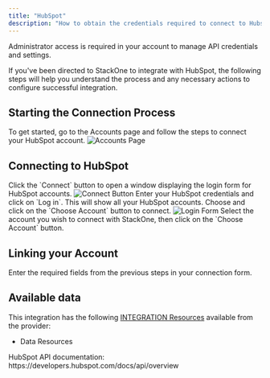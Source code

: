 ```yaml
---
title: "HubSpot"
description: "How to obtain the credentials required to connect to Hubspot."
---
```



<Note>
  Administrator access is required in your account to manage API credentials and settings.
</Note>

If you've been directed to StackOne to integrate with HubSpot, the following steps will help you understand the process and any necessary actions to configure successful integration.

## Starting the Connection Process

<Steps>
  <Step title="Go to Accounts Page">
    To get started, go to the Accounts page and follow the steps to connect your HubSpot account.
    <Frame>
      <img className='rounded-md' style={{ margin: '0 auto', border: '1px solid #efefef' }} alt="Accounts Page" src="/images/hubspot/image.png" />
    </Frame>
  </Step>
</Steps>

## Connecting to HubSpot

<Steps>
  <Step title="Click Connect">
    Click the `Connect` button to open a window displaying the login form for HubSpot accounts.
    <Frame>
      <img className='rounded-md' style={{ margin: '0 auto', border: '1px solid #efefef' }} alt="Connect Button" src="/images/hubspot/image2.png" />
    </Frame>
  </Step>

  <Step title="Enter Credentials">
    Enter your HubSpot credentials and click on `Log in`. This will show all your HubSpot accounts. Choose and click on the `Choose Account` button to connect.
    <Frame>
      <img className='rounded-md' style={{ margin: '0 auto', border: '1px solid #efefef' }} alt="Login Form" src="/images/hubspot/image3.png" />
    </Frame>
  </Step>

  <Step title="Select Account">
    Select the account you wish to connect with StackOne, then click on the `Choose Account` button.
  </Step>
</Steps>


## Linking your Account

Enter the required fields from the previous steps in your connection form.

<IntegrationFooter />

## Available data

This integration has the following [INTEGRATION Resources](https://docs.stackone.com/reference/getting-started-with-your-api) available from the provider:
- Data Resources

<Card title="Useful Links" icon="link" href="https://developers.hubspot.com/docs/api/overview">
  HubSpot API documentation: https://developers.hubspot.com/docs/api/overview
</Card>
